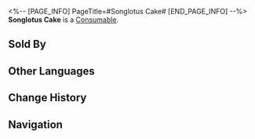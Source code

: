 <%-- [PAGE_INFO]
PageTitle=#Songlotus Cake#
[END_PAGE_INFO] --%>
{{Item Infobox
|id          = 408407
|image       = Item Songlotus Cake.png
|type        = Consumable
|invCategory = Consumables
|rarity      = 2
|effect      = Upon use, immediately regenerates 30% of Max Energy for a single ally.
|description = A classic snack made from songlotus on the Luofu.<br />Once you take a bite of it, it makes a crisp laughing sound. Occasionally Luofu's gormandizers use it to tease outworlders.
|source1     = [[Food Stall]]
}}
{{Description|''"You scared me!"''}}
'''Songlotus Cake''' is a [[Consumable]].

==Sold By==
{{Shop Availability}}

==Other Languages==
{{Other Languages
|en   = Songlotus Cake
|zhs  = 鸣藕糕
|zht  = 鳴藕糕
|ja   = 蓮根餅
|ko   = 연근떡
|es   = Pastel de loto sonoro
|fr   = Gâteau de mélotus
|ru   = Бисквит из поющего лотоса
|th   = Songlotus Cake
|vi   = Bánh Ngó Sen
|de   = Sanglotuskuchen
|id   = Songlotus Cake
|pt   = Bolo de Canção de Lótus
}}

==Change History==
{{Change History|2.0}}

==Navigation==
{{Consumable Navbox}}